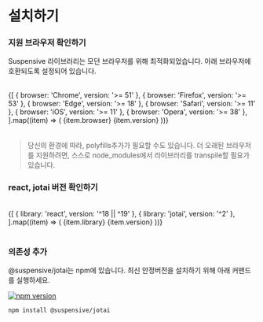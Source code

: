 
# 설치하기

<Steps>

### 지원 브라우저 확인하기

Suspensive 라이브러리는 모던 브라우저를 위해 최적화되었습니다. 아래 브라우저에 호환되도록 설정되어 있습니다.

<br />

<Table>
  <tbody>
    {[
      { browser: 'Chrome', version: '>= 51' },
      { browser: 'Firefox', version: '>= 53' },
      { browser: 'Edge', version: '>= 18' },
      { browser: 'Safari', version: '>= 11' },
      { browser: 'iOS', version: '>= 11' },
      { browser: 'Opera', version: '>= 38' },
    ].map((item) => (
      <Table.Tr key={item.browser}>
        <Table.Td>{item.browser}</Table.Td>
        <Table.Td className="text-center">{item.version}</Table.Td>
      </Table.Tr>
    ))}
  </tbody>
</Table>

> 당신의 환경에 따라, polyfills추가가 필요할 수도 있습니다. 더 오래된 브라우저를 지원하려면, 스스로 node_modules에서 라이브러리를 transpile할 필요가 있습니다.

### react, jotai 버전 확인하기

<br />

<Table>
  <tbody>
    {[
      { library: 'react', version: '^18 || ^19' },
      { library: 'jotai', version: '^2' },
    ].map((item) => (
      <Table.Tr key={item.library}>
        <Table.Td>{item.library}</Table.Td>
        <Table.Td className="text-center">{item.version}</Table.Td>
      </Table.Tr>
    ))}
  </tbody>
</Table>

### 의존성 추가

@suspensive/jotai는 npm에 있습니다. 최신 안정버전을 설치하기 위해 아래 커맨드를 실행하세요.

[![npm version](https://img.shields.io/npm/v/@suspensive/jotai?color=000&labelColor=000&logo=npm&label=)](https://www.npmjs.com/package/@suspensive/jotai)

```shell npm2yarn
npm install @suspensive/jotai
```

</Steps>
